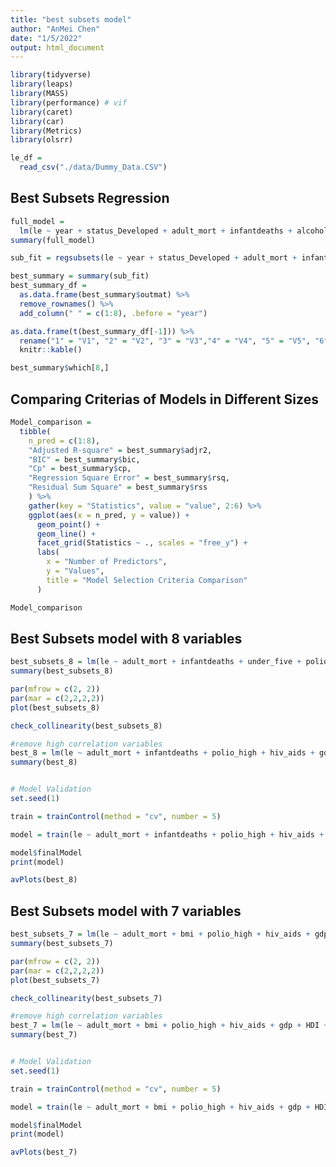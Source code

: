 ```yaml
---
title: "best subsets model"
author: "AnMei Chen"
date: "1/5/2022"
output: html_document
---
```


```r
library(tidyverse)
library(leaps)
library(MASS)
library(performance) # vif
library(caret)
library(car)
library(Metrics)
library(olsrr)
```


```r
le_df = 
  read_csv("./data/Dummy_Data.CSV") 
```

## Best Subsets Regression
```r
full_model = 
  lm(le ~ year + status_Developed + adult_mort + infantdeaths + alcohol + percent_exp + hepatitis_b_high + measles + bmi + under_five + polio_high + total_exp + diphtheria_high + hiv_aids + gdp + population + thin_1_19 + thin_5_9 + HDI + schooling, data = le_df)
summary(full_model)

sub_fit = regsubsets(le ~ year + status_Developed + adult_mort + infantdeaths + alcohol + percent_exp + hepatitis_b_high + measles + bmi + under_five + polio_high + total_exp + diphtheria_high + hiv_aids + gdp + population + thin_1_19 + thin_5_9 + HDI + schooling, data = le_df)

best_summary = summary(sub_fit)
best_summary_df = 
  as.data.frame(best_summary$outmat) %>% 
  remove_rownames() %>% 
  add_column(" " = c(1:8), .before = "year")

as.data.frame(t(best_summary_df[-1])) %>% 
  rename("1" = "V1", "2" = "V2", "3" = "V3","4" = "V4", "5" = "V5", "6" = "V6","7" = "V7", "8" = "V8") %>% 
  knitr::kable()

best_summary$which[8,]
```

## Comparing Criterias of Models in Different Sizes

```r
Model_comparison =
  tibble(
	n_pred = c(1:8),
	"Adjusted R-square" = best_summary$adjr2,
	"BIC" = best_summary$bic,
	"Cp" = best_summary$cp,
	"Regression Square Error" = best_summary$rsq,
	"Residual Sum Square" = best_summary$rss
	) %>%
	gather(key = "Statistics", value = "value", 2:6) %>%
	ggplot(aes(x = n_pred, y = value)) +
	  geom_point() +
	  geom_line() +
	  facet_grid(Statistics ~ ., scales = "free_y") +
	  labs(
	  	x = "Number of Predictors",
	  	y = "Values",
	  	title = "Model Selection Criteria Comparison"
	  )

Model_comparison
```


## Best Subsets model with 8 variables

```r
best_subsets_8 = lm(le ~ adult_mort + infantdeaths + under_five + polio_high + hiv_aids + gdp + HDI + schooling, data = le_df)
summary(best_subsets_8)

par(mfrow = c(2, 2))
par(mar = c(2,2,2,2))
plot(best_subsets_8)

check_collinearity(best_subsets_8)

#remove high correlation variables
best_8 = lm(le ~ adult_mort + infantdeaths + polio_high + hiv_aids + gdp + HDI + schooling, data = le_df)
summary(best_8)


# Model Validation
set.seed(1)

train = trainControl(method = "cv", number = 5)

model = train(le ~ adult_mort + infantdeaths + polio_high + hiv_aids + gdp + HDI + schooling, data = le_df, trControl = train, method = 'lm', na.action = na.pass)

model$finalModel
print(model)
```


```r
avPlots(best_8)
```

## Best Subsets model with 7 variables

```r
best_subsets_7 = lm(le ~ adult_mort + bmi + polio_high + hiv_aids + gdp + HDI + schooling, data = le_df)
summary(best_subsets_7)

par(mfrow = c(2, 2))
par(mar = c(2,2,2,2))
plot(best_subsets_7)

check_collinearity(best_subsets_7)

#remove high correlation variables
best_7 = lm(le ~ adult_mort + bmi + polio_high + hiv_aids + gdp + HDI + schooling, data = le_df)
summary(best_7)


# Model Validation
set.seed(1)

train = trainControl(method = "cv", number = 5)

model = train(le ~ adult_mort + bmi + polio_high + hiv_aids + gdp + HDI + schooling, data = le_df, trControl = train, method = 'lm', na.action = na.pass)

model$finalModel
print(model)
```

```r
avPlots(best_7)
```
